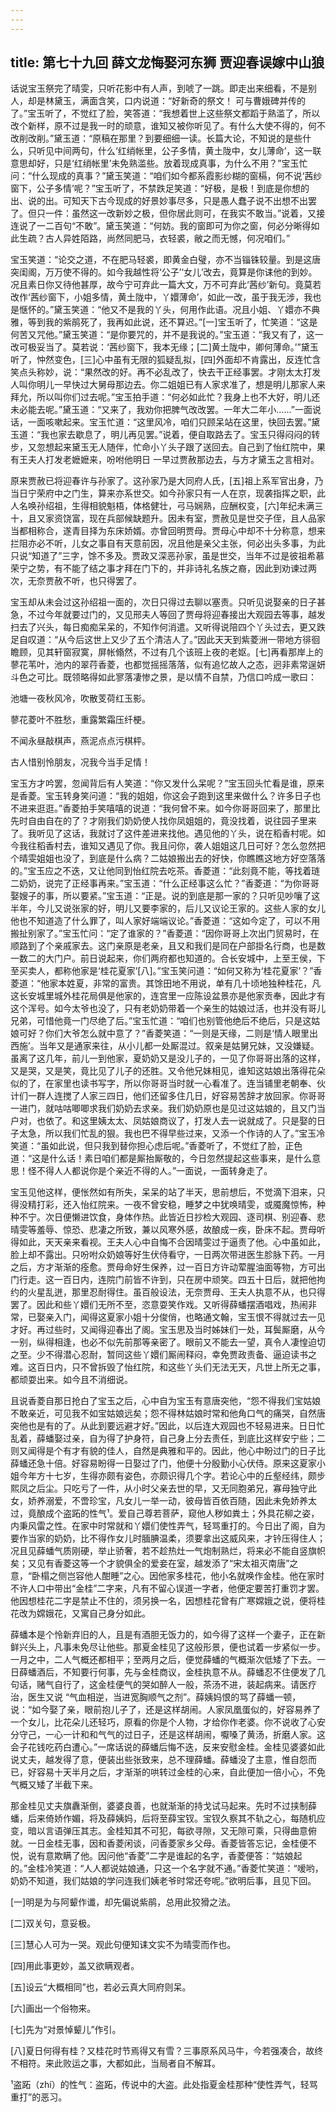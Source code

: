 ```yaml
---
---
---
```

title: 第七十九回 薛文龙悔娶河东狮 贾迎春误嫁中山狼
---



话说宝玉祭完了晴雯，只听花影中有人声，到唬了一跳。即走出来细看，不是别人，却是林黛玉，满面含笑，口内说道：“好新奇的祭文！ 可与曹娥碑并传的了。”宝玉听了，不觉红了脸，笑答道：“我想着世上这些祭文都蹈于熟滥了，所以改个新样，原不过是我一时的顽意，谁知又被你听见了。有什么大使不得的，何不改削改削。”黛玉道：“原稿在那里？到要细细一读。长篇大论，不知说的是些什么，只听见中间两句，什么‘红绡帐里，公子多情，黄土陇中，女儿薄命’，这一联意思却好，只是‘红绡帐里’未免熟滥些。放着现成真事，为什么不用？”宝玉忙问：“什么现成的真事？”黛玉笑道：“咱们如今都系霞影纱糊的窗槅，何不说‘茜纱窗下，公子多情’呢？”宝玉听了，不禁跌足笑道：“好极，是极！到底是你想的出、说的出。可知天下古今现成的好景妙事尽多，只是愚人蠢子说不出想不出罢了。但只一件：虽然这一改新妙之极，但你居此则可，在我实不敢当。”说着，又接连说了一二百句“不敢”。黛玉笑道：“何妨。我的窗即可为你之窗，何必分晰得如此生疏？古人异姓陌路，尚然同肥马，衣轻裘，敝之而无憾，何况咱们。”

宝玉笑道：“论交之道，不在肥马轻裘，即黄金白璧，亦不当锱铢较量。到是这唐突闺阁，万万使不得的。如今我越性将‘公子’‘女儿’改去，竟算是你诔他的到妙。况且素日你又待他甚厚，故今宁可弃此一篇大文，万不可弃此‘茜纱’新句。竟莫若改作‘茜纱窗下，小姐多情，黄土陇中，丫嬛薄命’，如此一改，虽于我无涉，我也是惬怀的。”黛玉笑道：“他又不是我的丫头，何用作此语。况且小姐、丫嬛亦不典雅，等到我的紫鹃死了，我再如此说，还不算迟。”[一]宝玉听了，忙笑道：“这是何苦又咒他。”黛玉笑道：“是你要咒的，并不是我说的。”宝玉道：“我又有了，这一改可极妥当了。莫若说：‘茜纱窗下，我本无缘；[二]黄土陇中，卿何薄命。’”黛玉听了，忡然变色，[三]心中虽有无限的狐疑乱拟，[四]外面却不肯露出，反连忙含笑点头称妙，说：“果然改的好。再不必乱改了，快去干正经事罢。才刚太太打发人叫你明儿一早快过大舅母那边去。你二姐姐已有人家求准了，想是明儿那家人来拜允，所以叫你们过去呢。”宝玉拍手道：“何必如此忙？我身上也不大好，明儿还未必能去呢。”黛玉道：“又来了，我劝你把脾气改改罢。一年大二年小……”一面说话，一面咳嗽起来。宝玉忙道：“这里风冷，咱们只顾呆站在这里，快回去罢。”黛玉道：“我也家去歇息了，明儿再见罢。”说着，便自取路去了。宝玉只得闷闷的转步，又忽想起来黛玉无人随伴，忙命小丫头子跟了送回去。自己到了怡红院中，果有王夫人打发老嬷嬷来，吩咐他明日 一早过贾赦那边去，与方才黛玉之言相对。

原来贾赦已将迎春许与孙家了。这孙家乃是大同府人氏，[五]祖上系军官出身，乃当日宁荣府中之门生，算来亦系世交。如今孙家只有一人在京，现袭指挥之职，此人名唤孙绍祖，生得相貌魁梧，体格健壮，弓马娴熟，应酬权变，[六]年纪未满三十，且又家资饶富，现在兵部候缺题升。因未有室，贾赦见是世交子侄，且人品家当都相称合，遂青目择为东床娇婿。亦曾回明贾母。贾母心中却不十分称意，想来拦阻亦必不听，儿女之事自有天意前因，况且他是亲父主张，何必出头多事，为此只说“知道了”三字，馀不多及。贾政又深恶孙家，虽是世交，当年不过是彼祖希慕荣宁之势，有不能了结之事才拜在门下的，并非诗礼名族之裔，因此到劝谏过两次，无奈贾赦不听，也只得罢了。

宝玉却从未会过这孙绍祖一面的，次日只得过去聊以塞责。只听见说娶亲的日子甚急，不过今年就要过门的，又见邢夫人等回了贾母将迎春接出大观园去等事，越发扫去了兴头，每日痴痴呆呆的，不知作何消遣。又听得说陪四个丫头过去，更又跌足自叹道：“从今后这世上又少了五个清洁人了。”因此天天到紫菱洲一带地方徘徊瞻顾，见其轩窗寂寞，屏帐翛然，不过有几个该班上夜的老妪。[七]再看那岸上的蓼花苇叶，池内的翠荇香菱，也都觉摇摇落落，似有追忆故人之态，迥非素常逞妍斗色之可比。既领略得如此寥落凄惨之景，是以情不自禁，乃信口吟成一歌曰：


池塘一夜秋风冷，吹散芰荷红玉影。

蓼花菱叶不胜愁，重露繁霜压纤梗。

不闻永昼敲棋声，燕泥点点污棋枰。

古人惜别怜朋友，况我今当手足情！




宝玉方才吟罢，忽闻背后有人笑道：“你又发什么呆呢？”宝玉回头忙看是谁，原来是香菱。宝玉转身笑问道：“我的姐姐，你这会子跑到这里来做什么？许多日子也不进来逛逛。”香菱拍手笑嘻嘻的说道：“我何曾不来。如今你哥哥回来了，那里比先时自由自在的了？才刚我们奶奶使人找你凤姐姐的，竟没找着，说往园子里来了。我听见了这话，我就讨了这件差进来找他。遇见他的丫头，说在稻香村呢。如今我往稻香村去，谁知又遇见了你。我且问你，袭人姐姐这几日可好？怎么忽然把个晴雯姐姐也没了，到底是什么病？二姑娘搬出去的好快，你瞧瞧这地方好空落落的。”宝玉应之不迭，又让他同到怡红院去吃茶。香菱道：“此刻竟不能，等找着琏二奶奶，说完了正经事再来。”宝玉道：“什么正经事这么忙？”香菱道：“为你哥哥娶嫂子的事，所以要紧。”宝玉道：“正是。说的到底是那一家的？只听见吵嚷了这半年，今儿又说张家的好，明儿又要李家的，后儿又议论王家的。这些人家的女儿他也不知道造了什么罪了，叫人家好端端议论。”香菱道：“这如今定了，可以不用搬扯别家了。”宝玉忙问：“定了谁家的？”香菱道：“因你哥哥上次出门贸易时，在顺路到了个亲戚家去。这门亲原是老亲，且又和我们是同在户部掛名行商，也是数一数二的大门户。前日说起来，你们两府都也知道的。合长安城中，上至王侯，下至买卖人，都称他家是‘桂花夏家’[八]。”宝玉笑问道：“如何又称为‘桂花夏家’？”香菱道：“他家本姓夏，非常的富贵。其馀田地不用说，单有几十顷地独种桂花，凡这长安城里城外桂花局俱是他家的，连宫里一应陈设盆景亦是他家贡奉，因此才有这个浑号。如今太爷也没了，只有老奶奶带着一个亲生的姑娘过活，也并没有哥儿兄弟，可惜他竟一门尽绝了后。”宝玉忙道：“咱们也别管他绝后不绝后，只是这姑娘可好？你们大爷怎么就中意了？”香菱笑道：“一则是天缘，二则是‘情人眼里出西施’。当年又是通家来往，从小儿都一处厮混过。叙亲是姑舅兄妹，又没嫌疑。虽离了这几年，前儿一到他家，夏奶奶又是没儿子的，一见了你哥哥出落的这样，又是哭，又是笑，竟比见了儿子的还胜。又令他兄妹相见，谁知这姑娘出落得花朵似的了，在家里也读书写字，所以你哥哥当时就一心看准了。连当铺里老朝奉、伙计们一群人连搅了人家三四日，他们还留多住几日，好容易苦辞才放回家。你哥哥一进门，就咕咕唧唧求我们奶奶去求亲。我们奶奶原也是见过这姑娘的，且又门当户对，也依了。和这里姨太太、凤姑娘商议了，打发人去一说就成了。只是娶的日子太急，所以我们忙乱的狠。我也巴不得早些过来，又添一个作诗的人了。”宝玉冷笑道：“虽如此说，但只我到替你担心虑后呢。”香菱听了，不觉红了脸，正色道：“这是什么话！素日咱们都是厮抬厮敬的，今日忽然提起这些事来，是什么意思！怪不得人人都说你是个亲近不得的人。”一面说，一面转身走了。

宝玉见他这样，便怅然如有所失，呆呆的站了半天，思前想后，不觉滴下泪来，只得没精打彩，还入怡红院来。一夜不曾安稳，睡梦之中犹唤晴雯，或魇魔惊怖，种种不宁。次日便懒进饮食，身体作热。此皆近日抄检大观园、逐司棋、别迎春、悲晴雯等羞辱、惊恐、悲凄之所致，兼以风寒外感，故酿成一疾，卧床不起。贾母听得如此，天天亲来看视。王夫人心中自悔不合因晴雯过于逼责了他。心中虽如此，脸上却不露出。只吩咐众奶娘等好生伏侍看守，一日两次带进医生胗脉下药。一月之后，方才渐渐的痊愈。贾母命好生保养，过一百日方许动荤腥油面等物，方可出门行走。这一百日内，连院门前皆不许到，只在房中顽笑。四五十日后，就把他拘约的火星乱迸，那里忍耐得住。虽百般设法，无奈贾母、王夫人执意不从，也只得罢了。因此和些丫嬛们无所不至，恣意耍笑作戏。又听得薛蟠摆酒唱戏，热闹非常，已娶亲入门，闻得这夏家小姐十分俊俏，也略通文翰，宝玉恨不得就过去一见才好。再过些时，又闻得迎春出了阁。宝玉思及当时姊妹们一处，耳鬓厮磨，从今一别，纵得相逢，也必不似先前那等亲密了。眼前又不能去一望，真令人凄惶迫切之至。少不得潜心忍耐，暂同这些丫嬛们厮闹释闷，幸免贾政责备、逼迫读书之难。这百日内，只不曾拆毁了怡红院，和这些丫头们无法无天，凡世上所无之事，都顽耍出来。如今且不消细说。

且说香菱自那日抢白了宝玉之后，心中自为宝玉有意唐突他，“怨不得我们宝姑娘不敢亲近，可见我不如宝姑娘远矣；怨不得林姑娘时常和他角口气的痛哭，自然唐突他也是有的了。从此到要远避才好。”因此，以后连大观园也不轻易进来。日日忙乱着，薛蟠娶过亲，自为得了护身符，自己身上分去责任，到底比这样安宁些；二则又闻得是个有才有貌的佳人，自然是典雅和平的。因此，他心中盼过门的日子比薛蟠还急十倍。好容易盼得一日娶过了门，他便十分殷勤小心伏侍。原来这夏家小姐今年方十七岁，生得亦颇有姿色，亦颇识得几个字。若论心中的丘壑经纬，颇步熙凤之后尘。只吃亏了一件，从小时父亲去世的早，又无同胞弟兄，寡母独守此女，娇养溺爱，不啻珍宝，凡女儿一举一动，彼母皆百依百随，因此未免娇养太过，竟酿成个盗跖的性气¹。爱自己尊若菩萨，窥他人秽如粪土；外具花柳之姿，内秉风雷之性。在家中时常就和丫嬛们使性弄气，轻骂重打的。今日出了阁，自为要作当家的奶奶，比不得作女儿时腼腆温柔，须要拿出这威风来，才钤压得住人；况且见薛蟠气质刚硬，举止骄奢，若不趁热灶一气炮制熟烂，将来必不能自竖旗帜矣；又见有香菱这等一个才貌俱全的爱妾在室，越发添了“宋太祖灭南唐”之意，“卧榻之侧岂容他人酣睡”之心。因他家多桂花，他小名就唤作金桂。他在家时不许人口中带出“金桂”二字来，凡有不留心误道一字者，他便定要苦打重罚才罢。他因想桂花二字是禁止不住的，须另换一名，因想桂花曾有广寒嫦娥之说，便将桂花改为嫦娥花，又寓自己身分如此。

薛蟠本是个怜新弃旧的人，且是有酒胆无饭力的，如今得了这样一个妻子，正在新鲜兴头上，凡事未免尽让他些。那夏金桂见了这般形景，便也试着一步紧似一步。一月之中，二人气概还都相平；至两月之后，便觉薛蟠的气概渐次低矮了下去。一日薛蟠酒后，不知要行何事，先与金桂商议，金桂执意不从。薛蟠忍不住便发了几句话，赌气自行了，这金桂便气的哭如醉人一般，茶汤不进，装起病来。请医疗治，医生又说 “气血相逆，当进宽胸顺气之剂”。薛姨妈恨的骂了薛蟠一顿，说：“如今娶了亲，眼前抱儿子了，还是这样胡闹。人家凤凰蛋似的，好容易养了一个女儿，比花朵儿还轻巧，原看的你是个人物，才给你作老婆。你不说收了心安分守己，一心一计和和气气的过日子，还是这样胡闹，嚈嗓了黄汤，折磨人家。这会子花钱吃药白遭心。”一席话说的薛蟠后悔不迭，反来安慰金桂。金桂见婆婆如此说丈夫，越发得了意，便装出些张致来，总不理薛蟠。薛蟠没了主意，惟自怨而已，好容易十天半月之后，才渐渐的哄转过金桂的心来，自此便加一倍小心，不免气概又矮了半截下来。

那金桂见丈夫旗纛渐倒，婆婆良善，也就渐渐的持戈试马起来。先时不过挟制薛蟠，后来倚娇作媚，将及薛姨妈，后将至薛宝钗。宝钗久察其不轨之心，每随机应变，暗以言语弹压其志。金桂知其不可犯，每欲寻隙，又无隙可乘，只得曲意俯就。一日金桂无事，因和香菱闲谈，问香菱家乡父母。香菱皆答忘记，金桂便不悦，说有意欺瞒了他。因问他“香菱”二字是谁起的名字，香菱便答：“姑娘起的。”金桂冷笑道：“人人都说姑娘通，只这一个名字就不通。”香菱忙笑道：“嗳哟，奶奶不知道，我们姑娘的学问连我们姨老爷时常还夸呢。”欲明后事，且见下回。

[一]明是为与阿颦作谶，却先偏说紫鹃，总用此狡猾之法。

[二]双关句，意妥极。

[三]慧心人可为一哭。观此句便知诔文实不为晴雯而作也。

[四]用此事更妙，盖又欲瞒观者。

[五]设云“大概相同”也，若必云真大同府则呆。

[六]画出一个俗物来。

[七]先为“对景悼颦儿”作引。

[八]夏日何得有桂？又桂花时节焉得又有雪？三事原系风马牛，今若强凑合，故终不相符。来此败运之事，大都如此，当局者自不解耳。





¹盗跖（zhí）的性气：盗跖，传说中的大盗。此处指夏金桂那种“使性弄气，轻骂重打”的恶习。